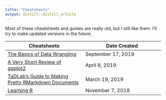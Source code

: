 ```yaml
---
title: "Cheatsheets"
output: distill::distill_article
---
```


Most of these cheatsheets and guides are really old, but I still like them. I'll try to make updated versions in the future.

| Cheatsheets | Date Created |
| ----------- | ----------- |
| [The Basics of Data Wrangling](cheatsheets/data_wrangling.html) | September 17, 2019 |
| [A Very Short Review of ggplot2](cheatsheets/ggplot_intro.html) | April 8, 2019 |
| [TaDLab’s Guide to Making Pretty RMarkdown Documents](cheatsheets/pretty_r_guide.html) | March 19, 2019 |
| [Learning R](cheatsheets/Learning_R.html) | November 7, 2018 |


</br>

</br>

</br>

</br>

</br>

</br>